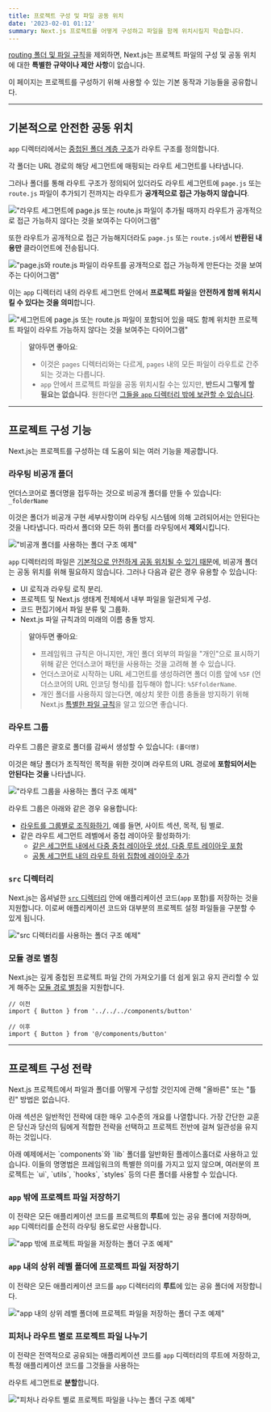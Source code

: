 ```yaml
---
title: 프로젝트 구성 및 파일 공동 위치
date: '2023-02-01 01:12'
summary: Next.js 프로젝트를 어떻게 구성하고 파일을 함께 위치시킬지 학습합니다.
---
```

<TOCInline toc={props.toc} asDisclosure />


<StyleWarning>[routing 폴더 및 파일 규칙](/docs/getting-started/nextjs-foundation/project-structure)을 제외</StyleWarning>하면, 
<StyleImportant>Next.js는 프로젝트 파일의 구성 및 공동 위치에 대한 **특별한 규약이나 제안 사항**이 없습니다.</StyleImportant>

이 페이지는 프로젝트를 구성하기 위해 사용할 수 있는 기본 동작과 기능들을 공유합니다.

---

## 기본적으로 안전한 공동 위치

`app` 디렉터리에서는 [중첩된 폴더 계층 구조](/docs/nextjs/routing#라우트-세그먼트)가 라우트 구조를 정의합니다.

각 폴더는 URL 경로의 해당 세그먼트에 매핑되는 라우트 세그먼트를 나타냅니다.

그러나 폴더를 통해 라우트 구조가 정의되어 있더라도 라우트 세그먼트에 `page.js` 또는 `route.js` 파일이 추가되기 전까지는 라우트가 **공개적으로 접근 가능하지 않습니다**.

!["라우트 세그먼트에 page.js 또는 route.js 파일이 추가될 때까지 라우트가 공개적으로 접근 가능하지 않다는 것을 보여주는 다이어그램"](https://nextjs.org/_next/image?url=%2Fdocs%2Flight%2Fproject-organization-not-routable.png&w=1920&q=75&dpl=dpl_FcsRuVSqhZQjoKTEBMfGGqHxFR53)

또한 라우트가 공개적으로 접근 가능해지더라도 `page.js` 또는 `route.js`에서 **반환된 내용만** 클라이언트에 전송됩니다.

!["page.js와 route.js 파일이 라우트를 공개적으로 접근 가능하게 만든다는 것을 보여주는 다이어그램"](https://nextjs.org/_next/image?url=%2Fdocs%2Flight%2Fproject-organization-routable.png&w=1920&q=75&dpl=dpl_FcsRuVSqhZQjoKTEBMfGGqHxFR53)

이는 `app` 디렉터리 내의 라우트 세그먼트 안에서 **프로젝트 파일**을 **안전하게 함께 위치시킬 수 있다는 것을 의미**합니다.

!["세그먼트에 page.js 또는 route.js 파일이 포함되어 있을 때도 함께 위치한 프로젝트 파일이 라우트 가능하지 않다는 것을 보여주는 다이어그램"](https://nextjs.org/_next/image?url=%2Fdocs%2Flight%2Fproject-organization-colocation.png&w=1920&q=75&dpl=dpl_FcsRuVSqhZQjoKTEBMfGGqHxFR53)

> **알아두면 좋아요**:
>
> - 이것은 `pages` 디렉터리와는 다르게, `pages` 내의 모든 파일이 라우트로 간주되는 것과는 다릅니다.
> - `app` 안에서 프로젝트 파일을 공동 위치시킬 수는 있지만, **반드시 그렇게 할 필요는 없습니다**. 원한다면 [그들을 `app` 디렉터리 밖에 보관할 수 있습니다](#app-밖에-프로젝트-파일-저장하기).

---

## 프로젝트 구성 기능

Next.js는 프로젝트를 구성하는 데 도움이 되는 여러 기능을 제공합니다.

### 라우팅 비공개 폴더

언더스코어로 폴더명을 접두하는 것으로 비공개 폴더를 만들 수 있습니다: `_folderName`

이것은 <StyleImportant>폴더가 비공개 구현 세부사항이며 라우팅 시스템에 의해 고려되어서는 안된다는 것</StyleImportant>을 나타냅니다. 따라서 <StyleUnderline>폴더와 모든 하위 폴더를 라우팅에서 **제외**</StyleUnderline>시킵니다.

!["비공개 폴더를 사용하는 폴더 구조 예제"](https://nextjs.org/_next/image?url=%2Fdocs%2Flight%2Fproject-organization-private-folders.png&w=1920&q=75&dpl=dpl_FcsRuVSqhZQjoKTEBMfGGqHxFR53)

`app` 디렉터리의 파일은 [기본적으로 안전하게 공동 위치될 수 있기 때문](#기본적으로-안전한-공동-위치)에, 비공개 폴더는 공동 위치를 위해 필요하지 않습니다. 그러나 다음과 같은 경우 유용할 수 있습니다:

- UI 로직과 라우팅 로직 분리.
- 프로젝트 및 Next.js 생태계 전체에서 내부 파일을 일관되게 구성.
- 코드 편집기에서 파일 분류 및 그룹화.
- Next.js 파일 규칙과의 미래의 이름 충돌 방지.

> **알아두면 좋아요**:
>
> - 프레임워크 규칙은 아니지만, 개인 폴더 외부의 파일을 "개인"으로 표시하기 위해 같은 언더스코어 패턴을 사용하는 것을 고려해 볼 수 있습니다.
> - 언더스코어로 시작하는 URL 세그먼트를 생성하려면 폴더 이름 앞에 `%5F` (언더스코어의 URL 인코딩 형식)를 접두해야 합니다: `%5FfolderName`.
> - 개인 폴더를 사용하지 않는다면, 예상치 못한 이름 충돌을 방지하기 위해 Next.js [특별한 파일 규칙](/docs/getting-started/nextjs-foundation/project-structure#라우팅-파일)을 알고 있으면 좋습니다.


### 라우트 그룹

라우트 그룹은 괄호로 폴더를 감싸서 생성할 수 있습니다: `(폴더명)`

이것은 해당 폴더가 조직적인 목적을 위한 것이며 라우트의 URL 경로에 **포함되어서는 안된다는 것을** 나타냅니다.

!["라우트 그룹을 사용하는 폴더 구조 예제"](https://nextjs.org/_next/image?url=%2Fdocs%2Flight%2Fproject-organization-route-groups.png&w=1920&q=75&dpl=dpl_FcsRuVSqhZQjoKTEBMfGGqHxFR53)

라우트 그룹은 아래와 같은 경우 유용합니다:

- [라우트를 그룹별로 조직화하기](/docs/nextjs/routing/route-groups#url-경로에-영향을-주지-않고-라우트-구성하기), 예를 들면, 사이트 섹션, 목적, 팀 별로.
- 같은 라우트 세그먼트 레벨에서 중첩 레이아웃 활성화하기:
  - [같은 세그먼트 내에서 다중 중첩 레이아웃 생성, 다중 루트 레이아웃 포함](/docs/nextjs/routing/route-groups#다양한-루트-레이아웃-생성하기)
  - [공통 세그먼트 내의 라우트 하위 집합에 레이아웃 추가](/docs/nextjs/routing/route-groups#특정-세그먼트에-레이아웃-적용하기)

### `src` 디렉터리

Next.js는 옵셔널한 [`src` 디렉터리](/docs/nextjs/configuring/src-directory) 안에 애플리케이션 코드(`app` 포함)를 저장하는 것을 지원합니다. 이로써 애플리케이션 코드와 대부분의 프로젝트 설정 파일들을 구분할 수 있게 됩니다.

!["`src` 디렉터리를 사용하는 폴더 구조 예제"](https://nextjs.org/_next/image?url=%2Fdocs%2Flight%2Fproject-organization-src-directory.png&w=1920&q=75&dpl=dpl_FcsRuVSqhZQjoKTEBMfGGqHxFR53)

### 모듈 경로 별칭

Next.js는 깊게 중첩된 프로젝트 파일 간의 가져오기를 더 쉽게 읽고 유지 관리할 수 있게 해주는 [모듈 경로 별칭](/docs/nextjs/configuring/absolute-imports-and-module-aliases)을 지원합니다.

```jsx:"app/dashboard/settings/analytics/page.js"
// 이전
import { Button } from '../../../components/button'

// 이후
import { Button } from '@/components/button'
```

---

## 프로젝트 구성 전략

Next.js 프로젝트에서 파일과 폴더를 어떻게 구성할 것인지에 관해 "올바른" 또는 "틀린" 방법은 없습니다.

아래 섹션은 일반적인 전략에 대한 매우 고수준의 개요를 나열합니다. 가장 간단한 교훈은 당신과 당신의 팀에게 적합한 전략을 선택하고 프로젝트 전반에 걸쳐 일관성을 유지하는 것입니다.

<Callout type="warning" icon="디렉터리 명명법 추천">
아래 예제에서는 `components`와 `lib` 폴더를 일반화된 플레이스홀더로 사용하고 있습니다. 이들의 명명법은 프레임워크의 특별한 의미를 가지고 있지 않으며, 여러분의 프로젝트는 `ui`, `utils`, `hooks`, `styles` 등의 다른 폴더를 사용할 수 있습니다.
</Callout>

### `app` 밖에 프로젝트 파일 저장하기

이 전략은 모든 애플리케이션 코드를 프로젝트의 **루트**에 있는 공유 폴더에 저장하며, `app` 디렉터리를 순전히 라우팅 용도로만 사용합니다.

!["`app` 밖에 프로젝트 파일을 저장하는 폴더 구조 예제"](https://nextjs.org/_next/image?url=%2Fdocs%2Flight%2Fproject-organization-project-root.png&w=1920&q=75&dpl=dpl_FcsRuVSqhZQjoKTEBMfGGqHxFR53)

### `app` 내의 상위 레벨 폴더에 프로젝트 파일 저장하기

이 전략은 모든 애플리케이션 코드를 `app` 디렉터리의 **루트**에 있는 공유 폴더에 저장합니다.

!["`app` 내의 상위 레벨 폴더에 프로젝트 파일을 저장하는 폴더 구조 예제"](https://nextjs.org/_next/image?url=%2Fdocs%2Flight%2Fproject-organization-app-root.png&w=1920&q=75&dpl=dpl_FcsRuVSqhZQjoKTEBMfGGqHxFR53)

### 피처나 라우트 별로 프로젝트 파일 나누기

이 전략은 전역적으로 공유되는 애플리케이션 코드를 `app` 디렉터리의 루트에 저장하고, 특정 애플리케이션 코드를 그것들을 사용하는

 라우트 세그먼트로 **분할**합니다.

!["피처나 라우트 별로 프로젝트 파일을 나누는 폴더 구조 예제"](https://nextjs.org/_next/image?url=%2Fdocs%2Flight%2Fproject-organization-app-root-split.png&w=1920&q=75&dpl=dpl_FcsRuVSqhZQjoKTEBMfGGqHxFR53)
